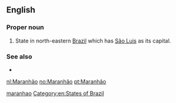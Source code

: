 ==English==

===Proper noun===
{{en-proper noun}}

# State in north-eastern [[Brazil]] which has [[São Luis]] as its capital.

===See also===
* {{projectlink|wikipedia}}

[[Category:English terms spelled with Ã|maranhao]]
[[Category:en:States of Brazil]]

[[nl:Maranhão]]
[[no:Maranhão]]
[[pt:Maranhão]]